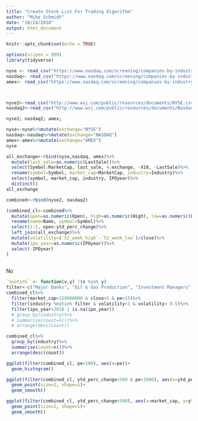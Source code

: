 ```yaml
---
title: "Create Stock List For Trading Algorithm"
author: "Mike Schmidt"
date: "10/24/2018"
output: html_document
---
```


```r
knitr::opts_chunk$set(echo = TRUE)
```

```r
options(scipen = 999)
library(tidyverse)

```

```r
nyse <- read_csv("https://www.nasdaq.com/screening/companies-by-industry.aspx?exchange=NYSE&render=download")
nasdaq<- read_csv("https://www.nasdaq.com/screening/companies-by-industry.aspx?exchange=NASDAQ&render=download")
amex<- read_csv("https://www.nasdaq.com/screening/companies-by-industry.aspx?exchange=AMEX&render=download")



nyse2<-read_csv("http://www.wsj.com/public/resources/documents/NYSE.csv", skip=3 )
nasdaq2<-read_csv("http://www.wsj.com/public/resources/documents/Nasdaq.csv", skip=3)
```

```r
nyse2; nasdaq2; amex;
```

```r
nyse<-nyse%>%mutate(exchange="NYSE")
nasdaq<-nasdaq%>%mutate(exchange="NASDAQ")
amex<-amex%>%mutate(exchange="AMEX")
nyse
```

```r
all_exchange<-rbind(nyse,nasdaq, amex)%>%
  mutate(last_sale=as.numeric(LastSale))%>%
  select(Symbol:MarketCap, last_sale, 4:exchange, -X10, -LastSale)%>%
  rename(symbol=Symbol, market_cap=MarketCap, industry=Industry)%>%
  select(symbol, market_cap, industry, IPOyear)%>%
  distinct()
all_exchange
```


```r
combined<-rbind(nyse2, nasdaq2)

(combined_cl<-combined%>%
  mutate(open=as.numeric(Open), high=as.numeric(High), low=as.numeric(Low), close=as.numeric(Close), "52_week_high"=as.numeric(`52 Wk High`), "52_week_low"=as.numeric(`52 Wk Low`), div=as.numeric(Div), yeild=as.numeric(Yield), pe=as.numeric(`P/E`), ytd_perc_change=as.numeric(`YTD % Chg`))%>%
  rename(name=Name, symbol=Symbol)%>%
  select(1:2, open:ytd_perc_change)%>%
  left_join(all_exchange)%>%
  mutate(volatility=(`52_week_high`-`52_week_low`)/close)%>%
  mutate(ipo_year=as.numeric(IPOyear))%>%
  select(-IPOyear)
)
  
```
No 

```r
`%notin%` <- function(x,y) !(x %in% y) 
filter<-c("Major Banks", "Oil & Gas Production", "Investment Managers", "Life Insurance", "Finance: Consumer Services","n/a")
combined_cl%>%
  filter(market_cap>150000000 & close>5 & pe<15)%>%
  filter(industry %notin% filter & volatility<1 & volatility> 0.5)%>%
  filter(ipo_year<2010 | is.na(ipo_year))
  # group_by(industry)%>%
  # summarise(count=n())%>%
  # arrange(desc(count))
```
```r
combined_cl%>%
  group_by(industry)%>%
  summarise(count=n())%>%
  arrange(desc(count))
```

```r
ggplot(filter(combined_cl, pe<100), aes(x=pe))+
  geom_histogram()
```

```r
ggplot(filter(combined_cl, ytd_perc_change<500 & pe<1000), aes(x=ytd_perc_change, y=pe))+
  geom_point(size=2, shape=1)+
  geom_smooth()
```

```r
ggplot(filter(combined_cl, ytd_perc_change<500), aes(x=market_cap, y=ytd_perc_change))+
  geom_point(size=2, shape=1)+
  geom_smooth()
```




